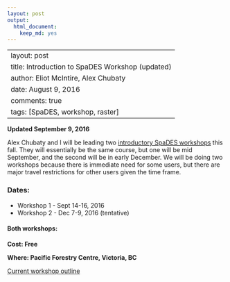 ```yaml
---
layout: post
output:
  html_document:
    keep_md: yes
---
```

---
layout: post
title: Introduction to SpaDES Workshop (updated)
author: Eliot McIntire, Alex Chubaty
date: August 9, 2016
comments: true
tags: [SpaDES, workshop, raster]
---

**Updated September 9, 2016**

Alex Chubaty and I will be leading two [introductory SpaDES workshops](http://rpubs.com/PredictiveEcology/SpaDES-Intro-Course-Outline) this fall.
They will essentially be the same course, but one will be mid September, and the second will be in early December. 
We will be doing two workshops because there is immediate need for some users, but there are major travel restrictions for other users given the time frame.

### Dates: 

- Workshop 1 - Sept 14-16, 2016
- Workshop 2 - Dec 7-9, 2016 (tentative)

#### Both workshops:

**Cost: Free**

**Where: Pacific Forestry Centre, Victoria, BC**

[Current workshop outline](http://rpubs.com/PredictiveEcology/SpaDES-Intro-Course-Outline)

